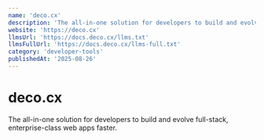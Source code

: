 ```yaml
---
name: 'deco.cx'
description: 'The all-in-one solution for developers to build and evolve full-stack, enterprise-class web apps faster.'
website: 'https://deco.cx'
llmsUrl: 'https://docs.deco.cx/llms.txt'
llmsFullUrl: 'https://docs.deco.cx/llms-full.txt'
category: 'developer-tools'
publishedAt: '2025-08-26'
---
```


# deco.cx

The all-in-one solution for developers to build and evolve full-stack, enterprise-class web apps faster.
